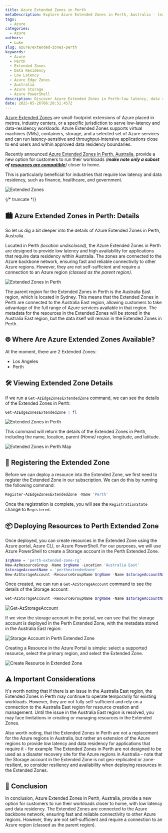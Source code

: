 ```yaml
---
title: Azure Extended Zones in Perth
metaDescription: Explore Azure Extended Zones in Perth, Australia - learn how these small-footprint Azure extensions deliver low latency and data residency for critical workloads, and how to deploy resources using Azure PowerShell.
tags:
  - Azure
categories:
  - Azure
authors:
  - Luke
slug: azure/extended-zones-perth
keywords:
  - Azure
  - Perth
  - Extended Zones
  - Data Residency
  - Low Latency
  - Azure Edge Zones
  - Australia
  - Azure Storage
  - Azure PowerShell
description: Discover Azure Extended Zones in Perth—low latency, data residency, and deployment with Azure PowerShell for critical workloads.
date: 2025-05-26T06:20:51.457Z
---
```


[Azure Extended Zones](https://learn.microsoft.com/azure/extended-zones/overview?WT.mc_id=AZ-MVP-5004796) are small-footprint extensions of Azure placed in metros, industry centers, or a specific jurisdiction to serve low-latency and data-residency workloads. Azure Extended Zones supports virtual machines (VMs), containers, storage, and a selected set of Azure services and can run latency-sensitive and throughput-intensive applications close to end users and within approved data residency boundaries.

Recently announced [Azure Extended Zones in Perth, Australia](https://azure.microsoft.com/en-gb/updates?id=492737?WT.mc_id=AZ-MVP-5004796), provide a new option for customers to run their workloads _(**make note only a subset of [resources are compatible](https://learn.microsoft.com/en-us/azure/extended-zones/overview?WT.mc_id=AZ-MVP-5004796#service-offerings-for-azure-extended-zones)**)_ closer to home. 

This is particularly beneficial for industries that require low latency and data residency, such as finance, healthcare, and government.

![Extended Zones](images/AzureExtendedZones-Industries.JPG)

{/* truncate */}

## 🏙️ Azure Extended Zones in Perth: Details

So let us dig a bit deeper into the details of Azure Extended Zones in Perth, Australia.

Located in Perth _(location undisclosed)_, the Azure Extended Zones in Perth are designed to provide low latency and high availability for applications that require data residency within Australia. The zones are connected to the Azure backbone network, ensuring fast and reliable connectivity to other Azure regions. However, they are not self-sufficient and require a connection to an Azure region _(classed as the parent region)_.

![Extended Zones in Perth](images/AzureExtendedZones-Perth.JPG)

The parent region for the Extended Zones in Perth is the Australia East region, which is located in Sydney. This means that the Extended Zones in Perth are connected to the Australia East region, allowing customers to take advantage of the full range of Azure services available in that region. The metadata for the resources in the Extended Zones will be stored in the Australia East region, but the data itself will remain in the Extended Zones in Perth.

## 🌐 Where Are Azure Extended Zones Available?

At the moment, there are 2 Extended Zones:

* Los Angeles
* Perth

## 🛠️ Viewing Extended Zone Details

If we run a `Get-AzEdgeZonesExtendedZone` command, we can see the details of the Extended Zones in Perth:

```powershell
Get-AzEdgeZonesExtendedZone | fl 
```
![Extended Zones in Perth](images/GetAzEdgeZonesExtendedZone.gif)

This command will return the details of the Extended Zones in Perth, including the name, location, parent _(Home)_ region, longitude, and latitude.

![Extended Zones in Perth Map](images/AzureExtendedZonePerthMap.jpg)

## 📝 Registering the Extended Zone

Before we can deploy a resource into the Extended Zone, we first need to register the Extended Zone in our subscription. We can do this by running the following command:

```powershell
Register-AzEdgeZonesExtendedZone -Name 'Perth'
```

Once the registration is complete, you will see the `RegistrationState` change to `Registered`.

## 📦 Deploying Resources to Perth Extended Zone

Once deployed, you can create resources in the Extended Zone using the Azure portal, Azure CLI, or Azure PowerShell. For our purposes, we will use Azure PowerShell to create a Storage account in the Perth Extended Zone.

```powershell
$rgName = 'perth-extended-zone-rg'
New-AzResourceGroup -Name $rgName -Location 'Australia East'
$storageAccountName = 'perthextendedzone'
New-AzStorageAccount -ResourceGroupName $rgName -Name $storageAccountName -Location 'Australia East' -SkuName Premium_LRS -EdgeZone 'Perth'
``` 

Once created, we can run a `Get-AzStorageAccount` command to see the details of the Storage account:

```powershell
Get-AzStorageAccount -ResourceGroupName $rgName -Name $storageAccountName | Select-Object Location, @{Name='ExtendedLocation';Expression={$_.ExtendedLocation.Name}}
```

![Get-AzStorageAccount](images/DeployAzStorageAccountAzEdgeZonesExtendedZone.gif)

If we view the storage account in the portal, we can see that the storage account is deployed in the Perth Extended Zone, with the metadata stored in the Australia East region:

![Storage Account in Perth Extended Zone](images/StorageAccountPerthExtendedZone.jpg)

Creating a Resource in the Azure Portal is simple: select a supported resource, select the primary region, and select the Extended Zone.

![Create Resource in Extended Zone](images/CreateResourceInExtendedZonePortal.gif)

## ⚠️ Important Considerations

It's worth noting that if there is an issue in the Australia East region, the Extended Zones in Perth may continue to operate temporarily for existing workloads. However, they are not fully self-sufficient and rely on a connection to the Australia East region for resource creation and management. Until the issue in the Australia East region is resolved, you may face limitations in creating or managing resources in the Extended Zones.

Also worth noting, that the Extended Zones in Perth are not a replacement for the Azure regions in Australia, but rather an extension of the Azure regions to provide low latency and data residency for applications that require it - for example The Extended Zones in Perth are not designed to be used as a disaster recovery site for the Azure regions in Australia - note that the Storage account in the Extended Zone is not geo-replicated or zone-resilient, so consider resiliency and availability when deploying resources in the Extended Zones.

## 🏁 Conclusion

In conclusion, Azure Extended Zones in Perth, Australia, provide a new option for customers to run their workloads closer to home, with low latency and data residency. The Extended Zones are connected to the Azure backbone network, ensuring fast and reliable connectivity to other Azure regions. However, they are not self-sufficient and require a connection to an Azure region (classed as the parent region).
